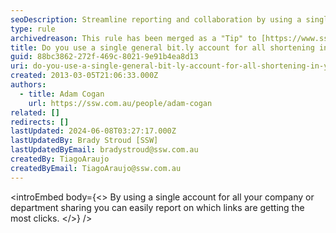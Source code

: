 ```yaml
---
seoDescription: Streamline reporting and collaboration by using a single Bit.ly account for all company or department URL shortening.
type: rule
archivedreason: This rule has been merged as a "Tip" to [https://www.ssw.com.au/rules/do-you-use-bit-ly-to-manage-your-url-shortening](/rules/do-you-use-bit-ly-to-manage-your-url-shortening)
title: Do you use a single general bit.ly account for all shortening in your company/department?
guid: 88bc3862-272f-469c-8021-9e91b4ea8d13
uri: do-you-use-a-single-general-bit-ly-account-for-all-shortening-in-your-company-department
created: 2013-03-05T21:06:33.000Z
authors:
  - title: Adam Cogan
    url: https://ssw.com.au/people/adam-cogan
related: []
redirects: []
lastUpdated: 2024-06-08T03:27:17.000Z
lastUpdatedBy: Brady Stroud [SSW]
lastUpdatedByEmail: bradystroud@ssw.com.au
createdBy: TiagoAraujo
createdByEmail: TiagoAraujo@ssw.com.au
---
```


<introEmbed
  body={<>
By using a single account for all your company or department sharing you can easily report on which links are getting the most clicks.
  </>}
/>
